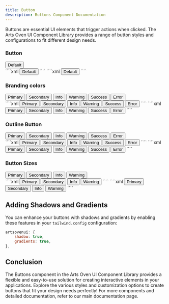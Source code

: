 ```yaml
---
title: Button
description: Buttons Component Documentation
---
```



Buttons are essential UI elements that trigger actions when clicked. The Arts Oven UI Component Library provides a range of button styles and configurations to fit different design needs.


### Button

<Card>
    <div class="space-x-4 text-center">
        <button class="btn">Default</button>
    </div>
</Card>

<Tabs>
    <TabItem label="HTML">
        ````xml
        <button class="btn">Default</button>
        ````
    </TabItem>
    <TabItem label="JSX">
        ````xml
        <button className="btn">Default</button>
        ````
    </TabItem>
</Tabs>

### Branding colors

<Card>
    <div class="space-x-4 text-center">
        <button class="btn btn-primary">Primary</button>
        <button class="btn btn-secondary">Secondary</button>
        <button class="btn btn-info">Info</button>
        <button class="btn btn-warning">Warning</button>
        <button class="btn btn-success">Success</button>
        <button class="btn btn-error">Error</button>
    </div>
</Card>

<Tabs>
    <TabItem label="HTML">
        ````xml
        <button class="btn btn-primary">Primary</button>
        <button class="btn btn-secondary">Secondary</button>
        <button class="btn btn-info">Info</button>
        <button class="btn btn-warning">Warning</button>
        <button class="btn btn-success">Success</button>
        <button class="btn btn-error">Error</button>
        ````
    </TabItem>
    <TabItem label="JSX">
        ````xml
        <button className="btn btn-primary">Primary</button>
        <button className="btn btn-secondary">Secondary</button>
        <button className="btn btn-info">Info</button>
        <button className="btn btn-warning">Warning</button>
        <button className="btn btn-success">Success</button>
        <button className="btn btn-error">Error</button>
        ````
    </TabItem>
</Tabs>

### Outline Button

<Card>
    <div class="space-x-4 text-center">
        <button class="btn btn-outline-primary">Primary</button>
        <button class="btn btn-outline-secondary">Secondary</button>
        <button class="btn btn-outline-info">Info</button>
        <button class="btn btn-outline-warning">Warning</button>
        <button class="btn btn-outline-success">Success</button>
        <button class="btn btn-outline-error">Error</button>
    </div>
</Card>

<Tabs>
    <TabItem label="HTML">
        ````xml
        <button class="btn btn-outline-primary">Primary</button>
        <button class="btn btn-outline-secondary">Secondary</button>
        <button class="btn btn-outline-info">Info</button>
        <button class="btn btn-outline-warning">Warning</button>
        <button class="btn btn-outline-success">Success</button>
        <button class="btn btn-outline-error">Error</button>
        ````
    </TabItem>
    <TabItem label="JSX">
        ````xml
        <button className="btn btn-outline-primary">Primary</button>
        <button className="btn btn-outline-secondary">Secondary</button>
        <button className="btn btn-outline-info">Info</button>
        <button className="btn btn-outline-warning">Warning</button>
        <button className="btn btn-outline-success">Success</button>
        <button className="btn btn-outline-error">Error</button>
        ````
    </TabItem>
</Tabs>

### Button Sizes

<Card>
    <div class="space-x-4 text-center">
        <button class="btn btn-primary btn-xs">Primary</button>
        <button class="btn btn-secondary btn-sm">Secondary</button>
        <button class="btn btn-info">Info</button>
        <button class="btn btn-warning btn-lg">Warning</button>
    </div>
</Card>

<Tabs>
    <TabItem label="HTML">
        ````xml
        <button class="btn btn-primary btn-xs">Primary</button>
        <button class="btn btn-secondary btn-sm">Secondary</button>
        <button class="btn btn-info">Info</button>
        <button class="btn btn-warning btn-lg">Warning</button>
        ````
    </TabItem>
    <TabItem label="JSX">
        ````xml
        <button className="btn btn-primary btn-xs">Primary</button>
        <button className="btn btn-secondary btn-sm">Secondary</button>
        <button className="btn btn-info">Info</button>
        <button className="btn btn-warning btn-lg">Warning</button>
        ````
    </TabItem>
</Tabs>

## Adding Shadows and Gradients

You can enhance your buttons with shadows and gradients by enabling these features in your `tailwind.config` configuration:

```js {2-3}
artsovenui: {
    shadow: true,
    gradients: true,
},
```

## Conclusion

The Buttons component in the Arts Oven UI Component Library provides a flexible and easy-to-use solution for creating interactive elements in your applications. Explore the various styles and customization options to create buttons that fit your design needs perfectly! For more components and detailed documentation, refer to our main documentation page.


